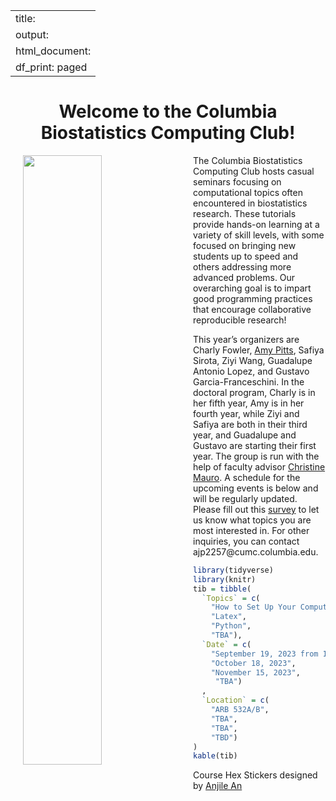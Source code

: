 
---
title:
output:
  html_document:
    df_print: paged
---

<h1 style="text-align:center">Welcome to the Columbia Biostatistics Computing Club!</h1>

<p>

<img src="images/columbia_biostatistics.png" style="width:50%" align="left" hspace="20"> The Columbia Biostatistics Computing Club hosts casual seminars focusing on computational topics often encountered in biostatistics research. These tutorials provide hands-on learning at a variety of skill levels, with some focused on bringing new students up to speed and others addressing more advanced problems. Our overarching goal is to impart good programming practices that encourage collaborative reproducible research!

This year's organizers are Charly Fowler, [Amy Pitts](https://amypitts01.github.io/), Safiya Sirota, Ziyi Wang, Guadalupe Antonio Lopez, and Gustavo Garcia-Franceschini. In the doctoral program, Charly is in her fifth year, Amy is in her fourth year, while Ziyi and Safiya are both in their third year, and Guadalupe and Gustavo are starting their first year. The group is run with the help of faculty advisor [Christine Mauro](http://christinemauro.com/). A schedule for the upcoming  events is below and will be regularly updated. Please fill out this [survey](
https://docs.google.com/forms/d/e/1FAIpQLSeTfIAiAvOHiVlbLPnZFyidY4D5MuMSkK8A_xsWbVYs7F75Mg/viewform?usp=sf_link) to let us know what topics you are most interested in. For other inquiries, you can contact ajp2257@cumc.columbia.edu.

</p>




```r
library(tidyverse)
library(knitr)
tib = tibble(
  `Topics` = c(
    "How to Set Up Your Computer as a Statistician",
    "Latex",
    "Python",
    "TBA"),
  `Date` = c(
    "September 19, 2023 from 11:45am-12:45pm",
    "October 18, 2023",
    "November 15, 2023", 
     "TBA")
  ,
  `Location` = c(
    "ARB 532A/B",
    "TBA", 
    "TBA",
    "TBD")
)
kable(tib)
```

Course Hex Stickers designed by <a href="https://www.behance.net/anjilean">Anjile An</a>